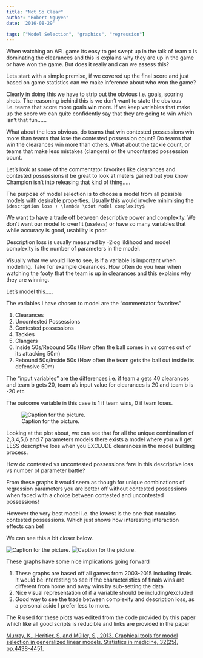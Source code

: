 ```yaml
---
title: "Not So Clear"
author: "Robert Nguyen"
date: '2016-08-29'

tags: ["Model Selection", "graphics", "regression"]
---
```



When watching an AFL game its easy to get swept up in the talk of team x is dominating the clearances and this is explains why they are up in the game or have won the game. But does it really and can we assess this?

Lets start with a simple premise, if we covered up the final score and just based on game statistics can we make inference about who won the game?

Clearly in doing this we have to strip out the obvious i.e. goals, scoring shots. The reasoning behind this is we don’t want to state the obvious i.e. teams that score more goals win more. If we keep variables that make up the score we can quite confidently say that they are going to win which isn’t that fun……

What about the less obvious, do teams that win contested possessions win more than teams that lose the contested possession count? Do teams that win the clearances win more than others. What about the tackle count, or teams that make less mistakes (clangers) or the uncontested possession count.

Let’s look at some of the commentator favorites like clearances and contested possessions it be great to look at meters gained but you know Champion isn’t into releasing that kind of thing…..

The purpose of model selection is to choose a model from all possible models with desirable properties. Usually this would involve minimising the `$description loss + \lambda \cdot Model complexity$` 

We want to have a trade off between descriptive power and complexity. We don’t want our model to overfit (useless) or have so many variables that while accuracy is good, usability is poor.

Description loss is usually measured by -2log liklihood and model complexity is the number of parameters in the model.

Visually what we would like to see, is if a variable is important when modelling. Take for example clearances. How often do you hear when watching the footy that the team is up in clearances and this explains why they are winning.

Let’s model this…..

The variables I have chosen to model are the “commentator favorites”

1. Clearances
2. Uncontested Possessions
3. Contested possessions
4. Tackles
5. Clangers
6. Inside 50s/Rebound 50s (How often the ball comes in vs comes out of its attacking 50m)
7. Rebound 50s/Inside 50s (How often the team gets the ball out inside its defensive 50m)

The “input variables” are the differences i.e. if team a gets 40 clearances and team b gets 20, team a’s input value for clearances is 20 and team b is -20 etc

The outcome variable in this case is 1 if team wins, 0 if team loses.

![Caption for the picture.](/img/varsel.png)


Looking at the plot about, we can see that for all the unique combination of 2,3,4,5,6 and 7 parameters models there exists a model where you will get LESS descriptive loss when you EXCLUDE clearances in the model building process.

How do contested vs uncontested possessions fare in this descriptive loss vs number of parameter battle?

From these graphs it would seem as though for unique combinations of regression parameters you are better off without contested possessions when faced with a choice between contested and uncontested possessions!

However the very best model i.e. the lowest is the one that contains contested possessions. Which just shows how interesting interaction effects can be!

We can see this a bit closer below.

![Caption for the picture.](/img/varsel2.png)
![Caption for the picture.](/img/varsel3.png)

These graphs have some nice implications going forward

1. These graphs are based off all games from 2003-2015 including finals. It would be interesting to see if the characteristics of finals wins are different from home and away wins by sub-setting the data
2. Nice visual representation of if a variable should be including/excluded
3. Good way to see the trade between complexity and description loss, as a personal aside I prefer less to more.

The R used for these plots was edited from the code provided by this paper which like all good scripts is reducible and links are provided in the paper

[Murray, K., Heritier, S. and Müller, S., 2013. Graphical tools for model selection in generalized linear models. Statistics in medicine, 32(25), pp.4438-4451.](http://onlinelibrary.wiley.com/doi/10.1002/sim.5855/abstract)